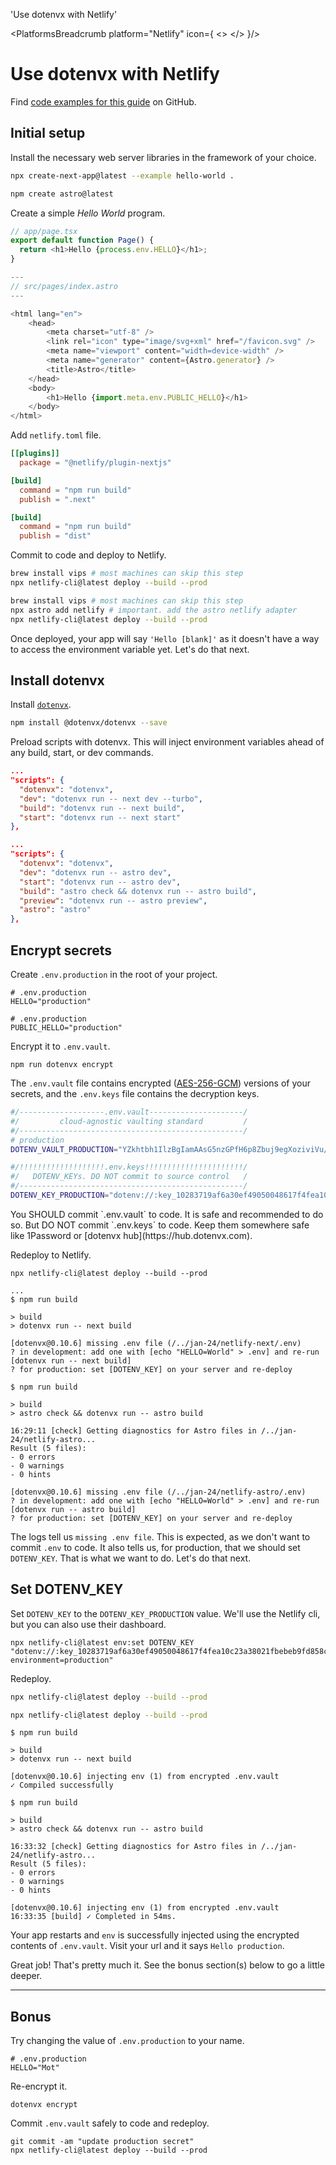

  'Use dotenvx with Netlify'

<PlatformsBreadcrumb platform="Netlify" icon={
  <>
    <NetlifyIcon className="h-9 w-9 text-[#00C7B7]"/>
  </>
}/>
# Use dotenvx with Netlify
<GuideHeading lead={description} />

<Note>
  Find <a href="https://github.com/dotenvx/examples/tree/master/platforms/netlify">code examples for this guide</a> on GitHub.
</Note>

<div className="not-prose grid grid-flow-col auto-cols-max gap-x-6 gap-y-10 items-center">
  <NextIcon className="h-9 w-9 text-[#000000] dark:invert"/>
  <AstroIcon className="h-9 w-9 text-[#FF5D01]"/>
</div>

## Initial setup

Install the necessary web server libraries in the framework of your choice.

<CodeGroup>

```bash {{ title: 'Next' }}
npx create-next-app@latest --example hello-world .
```

```bash {{ title: 'Astro' }}
npm create astro@latest
```

</CodeGroup>

Create a simple *Hello World* program.

<CodeGroup>

```js {{ title: 'Next' }}
// app/page.tsx
export default function Page() {
  return <h1>Hello {process.env.HELLO}</h1>;
}
```

```js {{ title: 'Astro' }}
---
// src/pages/index.astro
---

<html lang="en">
    <head>
        <meta charset="utf-8" />
        <link rel="icon" type="image/svg+xml" href="/favicon.svg" />
        <meta name="viewport" content="width=device-width" />
        <meta name="generator" content={Astro.generator} />
        <title>Astro</title>
    </head>
    <body>
        <h1>Hello {import.meta.env.PUBLIC_HELLO}</h1>
    </body>
</html>
```

</CodeGroup>

Add `netlify.toml` file.

<CodeGroup>

```toml {{ title: 'Next' }}
[[plugins]]
  package = "@netlify/plugin-nextjs"

[build]
  command = "npm run build"
  publish = ".next"
```

```toml {{ title: 'Astro' }}
[build]
  command = "npm run build"
  publish = "dist"
```

</CodeGroup>

Commit to code and deploy to Netlify.

<CodeGroup>

```bash {{ title: 'Next' }}
brew install vips # most machines can skip this step
npx netlify-cli@latest deploy --build --prod
```

```bash {{ title: 'Astro' }}
brew install vips # most machines can skip this step
npx astro add netlify # important. add the astro netlify adapter
npx netlify-cli@latest deploy --build --prod
```

</CodeGroup>

<ScreenshotBrowser url="/assets/docs/hello-blank.png" www="yourapp.netlify.app" />

Once deployed, your app will say `'Hello [blank]'` as it doesn't have a way to access the environment variable yet. Let's do that next.

## Install dotenvx

Install [`dotenvx`](https://github.com/dotenvx/dotenvx).

```bash
npm install @dotenvx/dotenvx --save
```

Preload scripts with dotenvx. This will inject environment variables ahead of any build, start, or dev commands.

<CodeGroup>

```json {{ title: "Next" }}
...
"scripts": {
  "dotenvx": "dotenvx",
  "dev": "dotenvx run -- next dev --turbo",
  "build": "dotenvx run -- next build",
  "start": "dotenvx run -- next start"
},
```

```json {{ title: "Astro" }}
...
"scripts": {
  "dotenvx": "dotenvx",
  "dev": "dotenvx run -- astro dev",
  "start": "dotenvx run -- astro dev",
  "build": "astro check && dotenvx run -- astro build",
  "preview": "dotenvx run -- astro preview",
  "astro": "astro"
},
```

</CodeGroup>

## Encrypt secrets

Create `.env.production` in the root of your project.

<CodeGroup>

```shell {{ title: 'Next' }}
# .env.production
HELLO="production"
```

```shell {{ title: 'Astro' }}
# .env.production
PUBLIC_HELLO="production"
```

</CodeGroup>

Encrypt it to `.env.vault`.

```shell
npm run dotenvx encrypt
```

The `.env.vault` file contains encrypted ([AES-256-GCM](https://www.reddit.com/r/cryptography/comments/13kl9ds/how_much_longer_do_you_think_aes_will_last/)) versions of your secrets, and the `.env.keys` file contains the decryption keys.

```bash {{ title: ".env.vault" }}
#/-------------------.env.vault---------------------/
#/         cloud-agnostic vaulting standard         /
#/--------------------------------------------------/
# production
DOTENV_VAULT_PRODUCTION="YZkhtbh1IlzBgIamAAsG5nzGPfH6p8Zbuj9egXoziviVu/eYIyNjJWtIYyhiW/vHhFbqbsvo5+P9b27OC6ZC7qU="
```

```bash {{ title: ".env.keys" }}
#/!!!!!!!!!!!!!!!!!!!.env.keys!!!!!!!!!!!!!!!!!!!!!!/
#/   DOTENV_KEYs. DO NOT commit to source control   /
#/--------------------------------------------------/
DOTENV_KEY_PRODUCTION="dotenv://:key_10283719af6a30ef49050048617f4fea10c23a38021fbebeb9fd858caa01852e@dotenvx.com/vault/.env.vault?environment=production"
```

<Note>
  You SHOULD commit `.env.vault` to code. It is safe and recommended to do so. But DO NOT commit `.env.keys` to code. Keep them somewhere safe like 1Password or [dotenvx hub](https://hub.dotenvx.com).
</Note>

Redeploy to Netlify.

```
npx netlify-cli@latest deploy --build --prod
```

<CodeGroup>

```shell {{ title: 'Next' }}
...
$ npm run build

> build
> dotenvx run -- next build

[dotenvx@0.10.6] missing .env file (/../jan-24/netlify-next/.env)
? in development: add one with [echo "HELLO=World" > .env] and re-run [dotenvx run -- next build]
? for production: set [DOTENV_KEY] on your server and re-deploy
```

```shell {{ title: 'Astro' }}
$ npm run build

> build
> astro check && dotenvx run -- astro build

16:29:11 [check] Getting diagnostics for Astro files in /../jan-24/netlify-astro...
Result (5 files):
- 0 errors
- 0 warnings
- 0 hints

[dotenvx@0.10.6] missing .env file (/../jan-24/netlify-astro/.env)
? in development: add one with [echo "HELLO=World" > .env] and re-run [dotenvx run -- astro build]
? for production: set [DOTENV_KEY] on your server and re-deploy
```

</CodeGroup>

The logs tell us `missing .env file`. This is expected, as we don't want to commit `.env` to code. It also tells us, for production, that we should set `DOTENV_KEY`. That is what we want to do. Let's do that next.

## Set DOTENV_KEY

Set  `DOTENV_KEY` to the `DOTENV_KEY_PRODUCTION` value. We'll use the Netlify cli, but you can also use their dashboard.

```shell
npx netlify-cli@latest env:set DOTENV_KEY "dotenv://:key_10283719af6a30ef49050048617f4fea10c23a38021fbebeb9fd858caa01852e@dotenvx.com/vault/.env.vault?environment=production"
```

Redeploy.

<CodeGroup>

```bash {{ title: 'Next' }}
npx netlify-cli@latest deploy --build --prod
```

```bash {{ title: 'Astro' }}
npx netlify-cli@latest deploy --build --prod
```

</CodeGroup>

<CodeGroup>

```shell {{ title: 'Next' }}
$ npm run build

> build
> dotenvx run -- next build

[dotenvx@0.10.6] injecting env (1) from encrypted .env.vault
✓ Compiled successfully
```

```shell {{ title: 'Astro' }}
$ npm run build

> build
> astro check && dotenvx run -- astro build

16:33:32 [check] Getting diagnostics for Astro files in /../jan-24/netlify-astro...
Result (5 files):
- 0 errors
- 0 warnings
- 0 hints

[dotenvx@0.10.6] injecting env (1) from encrypted .env.vault
16:33:35 [build] ✓ Completed in 54ms.
```

</CodeGroup>

Your app restarts and `env` is successfully injected using the encrypted contents of `.env.vault`. Visit your url and it says `Hello production`. 

<ScreenshotBrowser url="/assets/docs/hello-production.png" www="yourapp.netlify.app" />

<WellDone/>

Great job! That's pretty much it. See the bonus section(s) below to go a little deeper.

---

## Bonus

Try changing the value of `.env.production` to your name.

```shell {{ title: '.env.production' }}
# .env.production
HELLO="Mot"
```

Re-encrypt it.

```shell
dotenvx encrypt
```

Commit `.env.vault` safely to code and redeploy.

```shell
git commit -am "update production secret"
npx netlify-cli@latest deploy --build --prod
```

<ScreenshotBrowser url="/assets/docs/hello-mot.png" />
